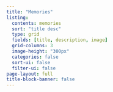 ```yaml
---
title: "Memories"
listing:
  contents: memories
  sort: "title desc"
  type: grid
  fields: [title, description, image]
  grid-columns: 3
  image-height: "300px"
  categories: false
  sort-ui: false
  filter-ui: false
page-layout: full
title-block-banner: false
---
```

